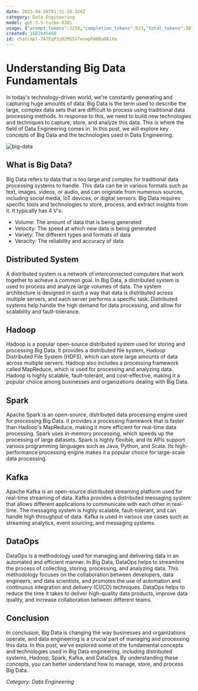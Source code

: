```yaml
---
date: 2023-04-28T01:31:20.326Z
category: Data Engineering
model: gpt-3.5-turbo-0301
usage: {"prompt_tokens":2250,"completion_tokens":823,"total_tokens":3073}
created: 1682645460
id: chatcmpl-7A7EqP3zD2MS5V7enapFWBRaOB1Xo
---
```


# Understanding Big Data Fundamentals

In today's technology-driven world, we're constantly generating and capturing huge amounts of data. Big Data is the term used to describe the large, complex data sets that are difficult to process using traditional data processing methods. In response to this, we need to build new technologies and techniques to capture, store, and analyze this data. This is where the field of Data Engineering comes in. In this post, we will explore key concepts of Big Data and the technologies used in Data Engineering.

![big-data](https://miro.medium.com/max/2000/0*7mJyf7cev7AkFGxJ)

## What is Big Data?

Big Data refers to data that is too large and complex for traditional data processing systems to handle. This data can be in various formats such as text, images, videos, or audio, and can originate from numerous sources, including social media, IoT devices, or digital sensors. Big Data requires specific tools and technologies to store, process, and extract insights from it. It typically has 4 V's:
- Volume: The amount of data that is being generated
- Velocity: The speed at which new data is being generated
- Variety: The different types and formats of data
- Veracity: The reliability and accuracy of data

## Distributed System

A distributed system is a network of interconnected computers that work together to achieve a common goal. In Big Data, a distributed system is used to process and analyze large volumes of data. The system architecture is designed in such a way that data is distributed across multiple servers, and each server performs a specific task. Distributed systems help handle the high demand for data processing, and allow for scalability and fault-tolerance.

## Hadoop

Hadoop is a popular open-source distributed system used for storing and processing Big Data. It provides a distributed file system, Hadoop Distributed File System (HDFS), which can store large amounts of data across multiple servers. Hadoop also includes a processing framework called MapReduce, which is used for processing and analyzing data. Hadoop is highly scalable, fault-tolerant, and cost-effective, making it a popular choice among businesses and organizations dealing with Big Data.

## Spark

Apache Spark is an open-source, distributed data processing engine used for processing Big Data. It provides a processing framework that is faster than Hadoop's MapReduce, making it more efficient for real-time data processing. Spark uses in-memory processing, which speeds up the processing of large datasets. Spark is highly flexible, and its APIs support various programming languages such as Java, Python, and Scala. Its high-performance processing engine makes it a popular choice for large-scale data processing.

## Kafka

Apache Kafka is an open-source distributed streaming platform used for real-time streaming of data. Kafka provides a distributed messaging system that allows different applications to communicate with each other in real-time. The messaging system is highly scalable, fault-tolerant, and can handle high throughput of data. Kafka is used in various use cases such as streaming analytics, event sourcing, and messaging systems.

## DataOps

DataOps is a methodology used for managing and delivering data in an automated and efficient manner. In Big Data, DataOps helps to streamline the process of collecting, storing, processing, and analyzing data. This methodology focuses on the collaboration between developers, data engineers, and data scientists, and promotes the use of automation and continuous integration and delivery (CI/CD) techniques. DataOps helps to reduce the time it takes to deliver high-quality data products, improve data quality, and increase collaboration between different teams.

## Conclusion

In conclusion, Big Data is changing the way businesses and organizations operate, and data engineering is a crucial part of managing and processing this data. In this post, we've explored some of the fundamental concepts and technologies used in Big Data engineering, including distributed systems, Hadoop, Spark, Kafka, and DataOps. By understanding these concepts, you can better understand how to manage, store, and process Big Data.

*Category: Data Engineering*
